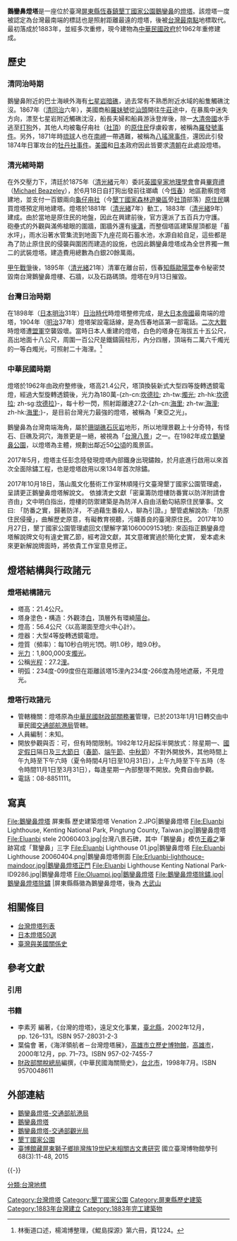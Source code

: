 {{Infobox_lighthouse
|name           = 鵝鑾鼻燈塔
|location       ={{ROC-TW}}<br>[[屏東縣|屏東縣]][[恆春鎮|恆春鎮]]鵝鑾里燈塔路90號
|yearbuilt      = 1881年
|yearlit        = 1883年
|construction   = 外觀漆白，頂層
|currentlens    = 大型4等旋轉透鏡電燈
|intensity      = 1,800,000支燭光
|range          = 27.2浬
|managingagent  = [[交通部航港局|交通部航港局]]
}}
{{tw monument
|name       = 鵝鑾鼻燈塔
|formername = 
|image      = 2016年鵝鑾鼻燈塔.jpg
|imagename  = 
|othername  = 
|formalname = 鵝鑾鼻燈塔
|level      = [[屏東縣文化資產#恆春鎮|歷史建築]]
|class      = 燈塔
|time       = 1883年
|location   = [[屏東縣|屏東縣]][[恆春鎮|恆春鎮]]鵝鑾里燈塔路90號
|open       = 
|cost       = 
|reg_url=https://nchdb.boch.gov.tw/assets/overview/historicalBuilding/20071017000006
|website    = 
}}
{{tw monument
|name       = 鵝鑾鼻燈塔之附屬建築物－中心宿舍及辦公室
|formername = 
|image      = 
|imagename  = 
|othername  = 
|formalname = 
|level      = [[屏東縣文化資產#恆春鎮|歷史建築]]
|class      = 其他設施
|time       = 
|location   = [[屏東縣|屏東縣]][[恆春鎮|恆春鎮]]鵝鑾里燈塔路90號
|open       = 
|cost       = 
|reg_url=https://nchdb.boch.gov.tw/assets/overview/historicalBuilding/20071017000005
|website    = 
}}
{{tw monument
|name       = 鵝鑾鼻燈塔之附屬建築物──c宿舍
|formername = 
|image      =
|imagename  = 
|othername  = 
|level      = [[屏東縣文化資產#恆春鎮|歷史建築]]
|class      = 其他設施
|time       = 
|location   = [[屏東縣|屏東縣]][[恆春鎮|恆春鎮]]鵝鑾里燈塔路90號
|open       = 
|cost       = 
|reg_url=https://nchdb.boch.gov.tw/assets/overview/historicalBuilding/20071017000004
|website    = 
}}
{{tw monument
|name       = 鵝鑾鼻燈塔之附屬建築物──中心崗哨
|formername = 
|image      = 
|imagename  = 
|othername  = 
|formalname = 
|level      = [[屏東縣文化資產#恆春鎮|歷史建築]]
|class      = 其他設施
|time       = 
|location   = [[屏東縣|屏東縣]][[恆春鎮|恆春鎮]]鵝鑾里燈塔路90號
|open       = 
|cost       = 
|reg_url=https://nchdb.boch.gov.tw/assets/overview/historicalBuilding/20071017000003
|website    = 
}}
{{tw monument
|name       = 鵝鑾鼻燈塔之附屬建築物──中心圍牆
|formername = 
|image      = 
|imagename  = 
|othername  = 
|formalname =
|level      = [[屏東縣文化資產#恆春鎮|歷史建築]]
|class      = 其他設施
|time       = 
|location   = [[屏東縣|屏東縣]][[恆春鎮|恆春鎮]]鵝鑾里燈塔路90號
|open       = 
|cost       = 
|reg_url=https://nchdb.boch.gov.tw/assets/overview/historicalBuilding/20071017000002
|website    = 
}}
'''鵝鑾鼻燈塔'''是一座位於臺灣[[屏東縣|屏東縣]][[恆春鎮|恆春鎮]][[墾丁國家公園|墾丁國家公園]][[鵝鑾鼻公園|鵝鑾鼻]]的[[灯塔|燈塔]]。該燈塔一度被認定為台灣最南端的標誌也是照射距離最遠的燈塔，後被[[台灣最南點|台灣最南點]]地標取代。最初落成於1883年，並經多次重修，現今建物為[[中華民國政府|中華民國政府]]於1962年重修建成。

==歷史==
===清同治時期===
鵝鑾鼻附近的巴士海峽外海有[[七星岩_(屏東)|七星岩]][[暗礁|暗礁]]，過去常有不熟悉附近水域的船隻觸礁沈沒。1867年（[[清|清]][[同治|同治]]六年），美國商船[[羅妹號|羅妹號]]從[[汕頭|汕頭]]開往[[牛莊|牛莊]]途中，在暴風中迷失方向，漂至七星岩附近觸礁沈沒，船長夫婦和船員游泳登岸後，除一[[大清帝國|大清帝國]]水手逃至[[打狗|打狗]]外，其他人均被龜仔甪社（[[社頂|社頂]]）的[[原住民|原住民]]俘虜殺害，被稱為[[羅發號事件|羅發號事件]]。另外，1871年時[[琉球|琉球]]人也在[[南岬|南岬]]一帶遇難，被稱為[[八瑤灣事件|八瑤灣事件]]，還因此引發1874年日軍攻台的[[牡丹社事件|牡丹社事件]]。[[美國|美國]]和[[日本|日本]]政府因此皆要求[[清朝|清朝]]在此處設燈塔。

===清光緒時期===
在外交壓力下，清廷於1875年（[[清|清]][[光緒|光緒]]元年）委託[[皇家地理學會|英國皇家地理學會]]會員[http://www.tipp.org.tw/researchsourse/word/55299302016.pdf 畢齊禮]{{Wayback|url=http://www.tipp.org.tw/researchsourse/word/55299302016.pdf |date=20190505102129 }}（[http://www.tipp.org.tw/researchsourse/word/55299302016.pdf Michael Beazeley]{{Wayback|url=http://www.tipp.org.tw/researchsourse/word/55299302016.pdf |date=20190505102129 }}），於6月18日自打狗出發前往瑯嶠（今[[恆春鎮|恆春]]）地區勘察燈塔建地，並支付一百銀兩向[[龜仔甪社|龜仔甪社]]（今[[墾丁國家森林遊樂區|墾丁國家森林遊樂區]]旁[[社頂公園|社頂]]部落）[[原住民|原住民]]購買燈塔預定用地建塔。燈塔於1881年（[[清|清]][[光緒|光緒]]7年）動工，1883年（[[清|清]][[光緒|光緒]]9年）建成。由於當地是原住民的地盤，因此在興建前後，官方還派了五百兵力守護。
砲壘式的外觀與滿佈槍眼的圍牆，圍牆外還有[[壕溝|壕溝]]，而整個塔區建築屋頂都是「蓄水坪」，雨水沿著水管集流到地面下九座花崗石蓄水池，水源自給自足，這些都是為了防止原住民的侵襲與圍困而建造的設施，也因此鵝鑾鼻燈塔成為全世界獨一無二的武裝燈塔。建造費用總數為白銀20餘萬兩。

[[甲午戰爭|甲午戰爭]]後，1895年（[[清|清]][[光緒|光緒]]21年）清軍在離台前，恆春[[知縣|知縣]][[歐陽萱|歐陽萱]]奉令秘密焚毀南台灣鵝鑾鼻燈樓、石牆，以及石路碼頭。燈塔在9月13日摧毀。

===台灣日治時期===
在1898年（[[日本|日本]][[明治|明治]]31年）[[台灣日治時期|日治時代]]時燈塔整修完成，是[[大日本帝國|大日本帝國]]最南端的燈塔，1904年（[[明治|明治]]37年）燈塔架設電話線，是為恆春地區第一部電話。[[二次大戰|二次大戰]]時燈塔遭[[盟軍|盟軍]]空襲毀壞。當時日本人重建的燈塔，白色的塔身在海拔五十五公尺，高出地面十八公尺，周圍一百公尺是鐵鑄圓柱形，內分四層，頂端有二萬六千燭光的一等白燭光，可照射二十海浬。<ref>林衡道口述，楊鴻博整理，《鯤島探源》第六冊，頁1224。</ref>

===中華民國時期===
燈塔於1962年由政府整修後，塔高21.4公尺，塔頂換裝新式大型四等旋轉透鏡電燈，經過大型旋轉透鏡後，光力為180萬-{zh-cn:[[坎德拉|坎德拉]]; zh-tw:[[燭光|燭光]]; zh-hk:[[坎德拉|坎德拉]]; zh-sg:[[坎德拉|坎德拉]]}-，每十秒一閃，照射距離達27.2-{zh-cn:[[海里|海里]]; zh-tw:[[海浬|海浬]]; zh-hk:[[海里|海里]];}-，是目前台灣光力最強的燈塔，被稱為「東亞之光」。

鵝鑾鼻為台灣南端海角，屬於[[珊瑚礁|珊瑚礁]][[石灰岩|石灰岩]]地形，所以地理景觀上十分奇特，有怪石、巨礁及洞穴，海景更是一絕，被視為「[[台灣八景|台灣八景]]」之一。在1982年成立[[鵝鑾鼻公園|鵝鑾鼻公園]]，以燈塔為主體，規劃出鄰近50[[公頃|公頃]]的風景區。

2017年5月，燈塔主任彭念陸發現燈塔內部鐵身出現鏽蝕，於月底進行啟用以來首次全面除鏽工程，也是燈塔啟用以來134年首次除鏽。

2017年10月18日，落山風文化藝術工作室林順隆行文臺灣墾丁國家公園管理處，呈請更正鵝鑾鼻燈塔解說文。
依據清史文獻「密稟籌防燈樓防番實以防洋附請會咨由」文中明白指出，燈樓的防禦建築是為防洋人自由活動勾結原住民肇事。文曰: 「防番之實，歸著防洋，
不過藉生番殺人，聊為引證。」墾管處解說為: 「防原住民侵擾」，曲解歷史原意，有礙教育視聽，污衊善良的臺灣原住民。
2017年10月27日，墾丁國家公園管理處回文(墾解字第1060009153號): 來函指正鵝鑾鼻燈塔解說牌文句有違史實乙節，經考證文獻，其文意確實過於簡化史實，
爰本處未來更新解說牌面時，將依貴工作室意見修正。

==燈塔結構與行政諸元==
===燈塔結構諸元===
*塔高：21.4公尺。
*塔身塗色・構造：外觀漆[[白色|白]]，頂層外有環繞[[陽台|陽台]]。
*燈高：56.4公尺〈以高潮面至燈火中心計〉。
*燈器：大型4等旋轉透鏡電燈。
*燈質（頻率）：每10秒白明光1閃。明1.0秒，暗9.0秒。
*[[發光強度|光力]]：1,800,000支[[燭光|燭光]]。
*公稱[[光程|光程]]：27.2[[浬|浬]]。
*明弧：234度-099度但在距離該塔15浬內234度-266度為陸地遮蔽，不見燈光。

===燈塔行政諸元===
*管轄機關：燈塔原為[[中華民國|中華民國]][[財政部關務署|財政部關務署]]管理，已於2013年1月1日轉交由中華民國[[交通部航港局|交通部航港局]]管轄。
*人員編制：未知。
*開放參觀與否：可，但有時間限制。1982年12月起採半開放式：除星期一、[[國定假日|國定假日]]隔日及[[三大節日|三大節日]]（[[春節|春節]]、[[端午節|端午節]]、[[中秋節|中秋節]]）不對外開放外，其他時間上午九時至下午六時（夏令時間4月1日至10月31日），上午九時至下午五時（冬令時間11月1日至3月31日），每逢星期一內部整理不開放。免費自由參觀。
*電話：08-8851111。

==寫真==
{{multiple image
| align = right
| direction = vertical
| header    = 1964年與1968年發行的台幣伍元鈔票右側有鵝鑾鼻燈塔的圖像
| width     = 250
| image1    = TaiwanP1972-5Yuan-1961(1964)_a.jpg
| alt1      = 
| caption1  = 1964年發行的台幣伍元鈔票右側有鵝鑾鼻燈塔的圖像
| image2    = TaiwanP1973-5Yuan-1961(1968)_a.jpg
| alt2      = 
| caption2  = 1968年發行的台幣伍元鈔票右側有鵝鑾鼻燈塔的圖像
}}

<gallery>
File:鵝鑾鼻燈塔 屏東縣 歷史建築燈塔 Venation 2.JPG|鵝鑾鼻燈塔
File:Eluanbi Lighthouse, Kenting National Park, Pingtung County, Taiwan.jpg|鵝鑾鼻燈塔
File:Eluanbi stele 20060403.jpg|台灣八景石碑，其中「鵝鑾鼻」模仿[[王羲之|王羲之]]筆跡寫成「鵞鑾鼻」三字
File:Eluanbi Lighthouse 01.jpg|鵝鑾鼻燈塔
File:Eluanbi Lighthouse 20060404.png|鵝鑾鼻燈塔側面
File:Erluanbi-lighthouce-maindoor.jpg|鵝鑾鼻燈塔正門
File:Eluanbi Lighthouse Kenting National Park-ID9286.jpg|鵝鑾鼻燈塔
File:Oluampi.jpg|鵝鑾鼻燈塔
File:鵝鑾鼻燈塔除鏽.jpg|鵝鑾鼻燈塔除鏽
|屏東縣縣徽為鵝鑾鼻燈塔，後為 [[大武山|大武山]]
</gallery>

==相關條目==
* [[台灣燈塔列表|台灣燈塔列表]]
* [[日本燈塔50選|日本燈塔50選]]
* [[臺灣與美國關係史|臺灣與美國關係史]]

== 參考文獻 ==
=== 引用 ===
{{Reflist}}

=== 书籍 ===
* 李素芳 編著，《台灣的燈塔》，遠足文化事業，[[新北市|臺北縣]]，2002年12月，pp. 126–131。ISBN 957-28031-2-3
* 葉倫會 著，《海洋領航者－台灣燈塔展》，[[高雄市立歷史博物館|高雄市立歷史博物館]]，[[高雄市|高雄市]]，2000年12月，pp. 71–73。ISBN 957-02-7455-7
* [[財政部關稅總局|財政部關稅總局]]編撰，《中華民國海關簡史》，[[台北市|台北市]]，1998年7月。ISBN 9570048611

== 外部連結 ==
{{Commonscat|Eluanbi Lighthouse}}
* [https://lighthouse.motcmpb.gov.tw/lighthouse_3_20.html 鵝鑾鼻燈塔-交通部航港局]{{Wayback|url=https://lighthouse.motcmpb.gov.tw/lighthouse_3_20.html |date=20200216020348 }}
* [http://wshnt.kuas.edu.tw/sundayasp2/g4/new_page_21.htm 鵝鑾鼻燈塔]{{Wayback|url=http://wshnt.kuas.edu.tw/sundayasp2/g4/new_page_21.htm |date=20081211084954 }}
* [https://www.taiwan.net.tw/m1.aspx?sno=0001122&id=a12-00181 鵝鑾鼻燈塔-交通部觀光局]{{Wayback|url=https://www.taiwan.net.tw/m1.aspx?sno=0001122&id=a12-00181 |date=20200216020359 }}
* [http://www.ktnp.gov.tw 墾丁國家公園]{{Wayback|url=http://www.ktnp.gov.tw/ |date=20081210042226 }}
*[http://www.tipp.org.tw/researchsourse/word/55299302016.pdf 臺博館藏屏東獅子鄉排灣族19世紀末相關古文書研究]{{Wayback|url=http://www.tipp.org.tw/researchsourse/word/55299302016.pdf |date=20190505102129 }} 國立臺灣博物館學刊 68(3):11-48, 2015

{{-}}
{{恆春半島}}
{{臺灣燈塔}}
{{台灣地景}}
{{屏東縣文化資產}}

[[Category:台灣燈塔|Category:台灣燈塔]]
[[Category:墾丁國家公園|Category:墾丁國家公園]]
[[Category:屏東縣歷史建築|Category:屏東縣歷史建築]]
[[分類:台灣地標|分類:台灣地標]]
[[Category:1883年台灣建立|Category:1883年台灣建立]]
[[Category:1883年完工建築物|Category:1883年完工建築物]]